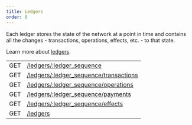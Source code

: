 ```yaml
---
title: Ledgers
order: 0
---
```



Each ledger stores the state of the network at a point in time and contains all the changes - transactions, operations, effects, etc. - to that state.

Learn more about [ledgers](../../../../../docs/learn/glossary/#ledger).

<EndpointsTable title="Endpoints">

|  |  |
| --- | --- |
| GET | [/ledgers/:ledger_sequence](../retrieve-a-ledger.api.mdx) |
| GET | [/ledgers/:ledger_sequence/transactions](../retrieve-a-ledgers-transactions.api.mdx) |
| GET | [/ledgers/:ledger_sequence/operations](../retrieve-a-ledgers-operations.api.mdx) |
| GET | [/ledgers/:ledger_sequence/payments](../retrieve-a-ledgers-payments.api.mdx) |
| GET | [/ledgers/:ledger_sequence/effects](../retrieve-a-ledgers-effects.api.mdx) |
| GET | [/ledgers](../list-all-ledgers.api.mdx) |

</EndpointsTable>
